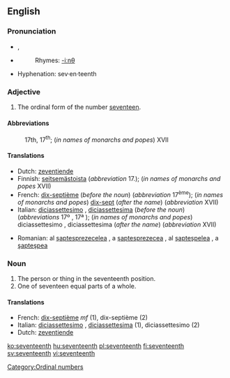 ==English==

===Pronunciation===
*{{IPA|/ˌsɛvnˈtiːnθ/}}, {{SAMPA|/%sEvn"ti:nT/}}
*{{audio|en-us-seventeenth.ogg|Audio (US)}}
*:Rhymes: [[Rhymes:English:-iːnθ|-iːnθ]]
*Hyphenation: sev·en·teenth

===Adjective===
{{en-adj|-}}

# The ordinal form of the number [[seventeen]].

====Abbreviations====
:17th, 17<sup>th</sup>; (''in names of monarchs and popes'') XVII

====Translations====
{{top}}
*Dutch: [[zeventiende]]
*Finnish: [[seitsemästoista]] (''abbreviation'' 17.); (''in names of monarchs and popes'' XVII)
*French: [[dix-septième]] (''before the noun'') (''abbreviation'' 17<sup>ème</sup>); (''in names of monarchs and popes'') [[dix-sept]] (''after the name'') (''abbreviation'' XVII)
*Italian: [[diciassettesimo]] {{m}}, [[diciassettesima]] {{f}} (''before the noun'') (''abbreviations'' 17º {{m}}, 17ª {{f}}); (''in names of monarchs and popes'') diciassettesimo {{m}}, diciassettesima {{f}} (''after the name'') (''abbreviation'' XVII)
{{mid}}
*Romanian: al [[şaptesprezecelea]] {{m}}, a [[şaptesprezecea]] {{f}}, al [[şapteşpelea]] {{italbrac|m, informal}}, a [[şapteşpea]] {{italbrac|f, informal}}
{{bottom}}

===Noun===
{{en-noun}}

# The person or thing in the seventeenth position.
# One of seventeen equal parts of a whole.

====Translations====
{{rfc-trans}}
*French: [[dix-septième]] ''mf'' (1), dix-septième {{m}} (2)
*Italian: [[diciassettesimo]] {{m}}, [[diciassettesima]] {{f}} (1), diciassettesimo {{m}} (2)
*Dutch: [[zeventiende]]

[[Category:Ordinal numbers]]

[[ko:seventeenth]]
[[hu:seventeenth]]
[[pl:seventeenth]]
[[fi:seventeenth]]
[[sv:seventeenth]]
[[vi:seventeenth]]